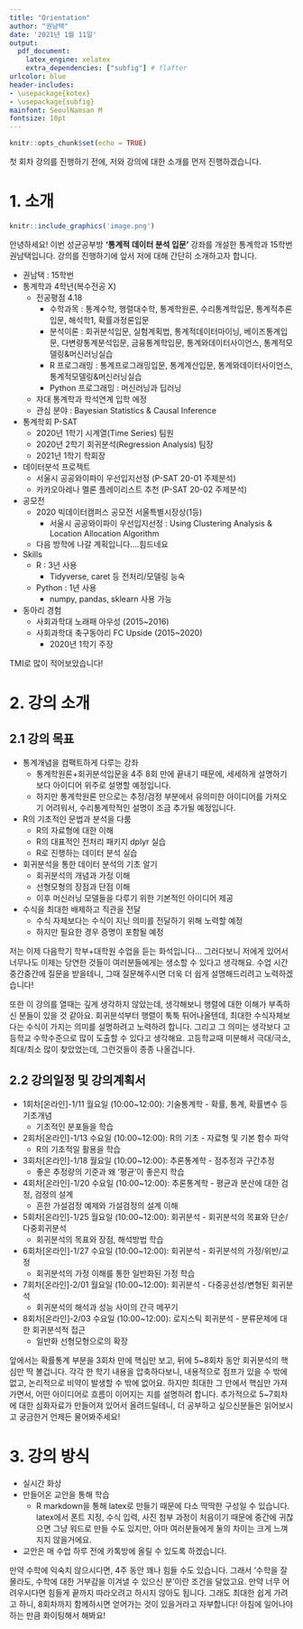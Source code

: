 ```yaml
---
title: "Orientation"
author: "권남택"
date: '2021년 1월 11일'
output: 
  pdf_document:
    latex_engine: xelatex
    extra_dependencies: ["subfig"] # flafter
urlcolor: blue
header-includes:
- \usepackage{kotex}
- \usepackage{subfig}
mainfont: SeoulNamsan M
fontsize: 10pt
---
```


```r
knitr::opts_chunk$set(echo = TRUE)
```

첫 회차 강의를 진행하기 전에, 저와 강의에 대한 소개를 먼저 진행하겠습니다.

# 1. 소개

```r
knitr::include_graphics('image.png')
```

안녕하세요! 이번 성균공부방 **'통계적 데이터 분석 입문'** 강좌를 개설한 통계학과 15학번 권남택입니다. 강의를 진행하기에 앞서 저에 대해 간단히 소개하고자 합니다.

* 권남택 : 15학번
* 통계학과 4학년(복수전공 X)
  - 전공평점 4.18
    - 수학과목 : 통계수학, 행렬대수학, 통계학원론, 수리통계학입문, 통계적추론입문, 해석학1, 확률과정론입문
    - 분석이론 : 회귀분석입문, 실험계획법, 통계적데이터마이닝, 베이즈통계입문, 다변량통계분석입문, 금융통계학입문, 통계와데이터사이언스, 통계적모델링&머신러닝실습
    - R 프로그래밍 : 통계프로그래밍입문, 통계계산입문, 통계와데이터사이언스, 통계적모델링&머신러닝실습
    - Python 프로그래밍 : 머신러닝과 딥러닝
  - 자대 통계학과 학석연계 입학 에정
  - 관심 분야 : Bayesian Statistics & Causal Inference
* 통계학회 P-SAT
  - 2020년 1학기 시계열(Time Series) 팀원
  - 2020년 2학기 회귀분석(Regression Analysis) 팀장
  - 2021년 1학기 학회장
* 데이터분석 프로젝트
  - 서울시 공공와이파이 우선입지선정 (P-SAT 20-01 주제분석)
  - 카카오아레나 멜론 플레이리스트 추천 (P-SAT 20-02 주제분석)
* 공모전
  - 2020 빅데이터캠퍼스 공모전 서울특별시장상(1등)
    - 서울시 공공와이파이 우선입지선정 : Using Clustering Analysis & Location Allocation Algorithm
  - 다음 방학에 나갈 계획입니다....힘드네요
* Skills
  - R : 3년 사용
    - Tidyverse, caret 등 전처리/모델링 능숙
  - Python : 1년 사용
    - numpy, pandas, sklearn 사용 가능
* 동아리 경험
  - 사회과학대 노래패 아우성 (2015~2016)
  - 사회과학대 축구동아리 FC Upside (2015~2020)
    - 2020년 1학기 주장
    
TMI로 많이 적어보았습니다!

# 2. 강의 소개

## 2.1 강의 목표

- 통계개념을 컴팩트하게 다루는 강좌
  - 통계학원론+회귀분석입문을 4주 8회 만에 끝내기 때문에, 세세하게 설명하기 보다 아이디어 위주로 설명할 예정입니다.
  - 하지만 통계학원론 만으로는 추정/검정 부분에서 유의미한 아이디어를 가져오기 어려워서, 수리통계학적인 설명이 조금 추가될 예정입니다.
- R의 기초적인 문법과 분석을 다룸
  - R의 자료형에 대한 이해
  - R의 대표적인 전처리 패키지 dplyr 실습
  - R로 진행하는 데이터 분석 실습
- 회귀분석을 통한 데이터 분석의 기초 알기
  - 회귀분석의 개념과 가정 이해
  - 선형모형의 장점과 단점 이해
  - 이후 머신러닝 모델들을 다루기 위한 기본적인 아이디어 제공
- 수식을 최대한 배제하고 직관을 전달
  - 수식 자체보다는 수식이 지닌 의미를 전달하기 위해 노력할 예정
  - 하지만 필요한 경우 증명이 포함될 예정

저는 이제 다음학기 학부+대학원 수업을 듣는 화석입니다... 그러다보니 저에게 있어서 너무나도 이제는 당연한 것들이 여러분들에게는 생소할 수 있다고 생각해요. 수업 시간 중간중간에 질문을 받을테니, 그때 질문해주시면 더욱 더 쉽게 설명해드리려고 노력하겠습니다!

또한 이 강의를 열때는 깊게 생각하지 않았는데, 생각해보니 행렬에 대한 이해가 부족하신 분들이 있을 것 같아요. 회귀분석부터 행렬이 툭툭 튀어나올텐데, 최대한 수식자체보다는 수식이 가지는 의미를 설명하려고 노력하려 합니다. 그리고 그 의미는 생각보다 고등학교 수학수준으로 많이 도출할 수 있다고 생각해요. 고등학교때 미분해서 극대/극소, 최대/최소 많이 찾았었는데, 그런것들이 종종 나올겁니다.
  
## 2.2 강의일정 및 강의계획서 

- 1회차[온라인]-1/11 월요일 (10:00~12:00): 기술통계학 - 확률, 통계, 확률변수 등 기초개념
  - 기초적인 분포들을 학습
- 2회차[온라인]-1/13 수요일 (10:00~12:00): R의 기초 - 자료형 및 기본 함수 파악
  - R의 기초적일 활용을 학습
- 3회차[온라인]-1/18 월요일 (10:00~12:00): 추론통계학 - 점추정과 구간추정
  - 좋은 추정량의 기준과 왜 '평균'이 좋은지 학습
- 4회차[온라인]-1/20 수요일 (10:00~12:00): 추론통계학 - 평균과 분산에 대한 검정, 검정의 설계
  - 흔한 가설검정 예제와 가설검정의 설계 이해
- 5회차[온라인]-1/25 월요일 (10:00~12:00): 회귀분석 - 회귀분석의 목표와 단순/다중회귀분석
  - 회귀분석의 목표와 장점, 해석방법 학습
- 6회차[온라인]-1/27 수요일 (10:00~12:00): 회귀분석 - 회귀분석의 가정/위반/교정
  - 회귀분석의 가정 이해를 통한 일반화된 가정 학습
- 7회차[온라인]-2/01 월요일 (10:00~12:00): 회귀분석 - 다중공선성/변형된 회귀분석
  - 회귀분석의 해석과 성능 사이의 간극 메꾸기
- 8회차[온라인]-2/03 수요일 (10:00~12:00): 로지스틱 회귀분석 - 분류문제에 대한 회귀분석적 접근
  - 일반화 선형모형으로의 확장
  
앞에서는 확률통계 부분을 3회차 만에 핵심만 보고, 뒤에 5~8회차 동안 회귀분석의 핵심만 딱 볼겁니다. 각각 한 학기 내용을 압축하다보니, 내용적으로 점프가 있을 수 밖에 없고, 논리적으로 비약이 발생할 수 밖에 없어요. 하지만 최대한 그 안에서 핵심만 가져가면서, 어떤 아이디어로 흐름이 이어지는 지를 설명하려 합니다. 추가적으로 5~7회차에 대한 심화자료가 만들어져 있어서 올려드릴테니, 더 공부하고 싶으신분들은 읽어보시고 궁금한거 언제든 물어봐주세요!

# 3. 강의 방식

- 실시간 화상
- 만들어온 교안을 통해 학습
  - R markdown을 통해 latex로 만들기 때문에 다소 딱딱한 구성일 수 있습니다. latex에서 폰트 지정, 수식 입력, 사진 첨부 과정이 처음이기 때문에 중간에 귀찮으면 그냥 워드로 만들 수도 있지만, 아마 여러분들에게 둘의 차이는 크게 느껴지지 않을거에요.
- 교안은 매 수업 하루 전에 카톡방에 올릴 수 있도록 하겠습니다.

만약 수학에 익숙치 않으시다면, 4주 동안 꽤나 힘들 수도 있습니다. 그래서 '수학을 잘 몰라도, 수학에 대한 거부감을 이겨낼 수 있으신 분'이란 조건을 달았고요. 만약 너무 어려우시다면 힘들게 끝까지 따라오려고 하시지 않아도 됩니다. 그래도 최대한 쉽게 가려고 하니, 8회차까지 함께하시면 얻어가는 것이 있을거라고 자부합니다! 아침에 일어나야하는 만큼 화이팅해서 해봐요!







